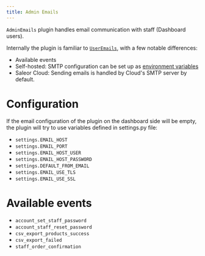 ```yaml
---
title: Admin Emails
---
```


`AdminEmails` plugin handles email communication with staff (Dashboard users).

Internally the plugin is familiar to [`UserEmails`](developer/available-plugins/user-emails.mdx), with a few notable differences:

- Available events
- Self-hosted: SMTP configuration can be set up as [environment variables](developer/running-saleor/configuration.mdx)
- Saleor Cloud: Sending emails is handled by Cloud's SMTP server by default.

# Configuration

If the email configuration of the plugin on the dashboard side will be empty, the plugin will try to use variables defined in settings.py file:

- `settings.EMAIL_HOST`
- `settings.EMAIL_PORT`
- `settings.EMAIL_HOST_USER`
- `settings.EMAIL_HOST_PASSWORD`
- `settings.DEFAULT_FROM_EMAIL`
- `settings.EMAIL_USE_TLS`
- `settings.EMAIL_USE_SSL`

# Available events

- `account_set_staff_password`
- `account_staff_reset_password`
- `csv_export_products_success`
- `csv_export_failed`
- `staff_order_confirmation`